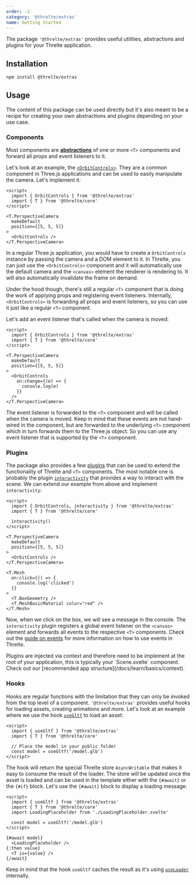 ```yaml
---
order: -2
category: '@threlte/extras'
name: Getting Started
---
```


The package `'@threlte/extras'` provides useful utilities, abstractions and plugins for your Threlte application.

## Installation

```bash title="Terminal"
npm install @threlte/extras
```

## Usage

<Tip type="experimental">
  The content of this package can be used directly but it's also meant to be a recipe for creating
  your own abstractions and plugins depending on your use case.
</Tip>

### Components

Most components are [**abstractions**](/docs/learn/advanced/custom-abstractions) of one or more `<T>` components and forward all props and event listeners to it.

Let's look at an example, the [`<OrbitControls>`](/docs/reference/extras/orbit-controls). They are a common component in Three.js applications and can be used to easily manipulate the camera. Let's implement it:

```svelte title="Scene.svelte" {10}+
<script>
  import { OrbitControls } from '@threlte/extras'
  import { T } from '@threlte/core'
</script>

<T.PerspectiveCamera
  makeDefault
  position={[5, 5, 5]}
>
  <OrbitControls />
</T.PerspectiveCamera>
```

In a regular Three.js application, you would have to create a `OrbitControls` instance by
passing the camera and a DOM element to it. In Threlte, you can just use the `<OrbitControls>`
component and it will automatically use the default camera and the `<canvas>` element the
renderer is rendering to. It will also automatically invalidate the frame on demand.

Under the hood though, there's still a regular `<T>` component that is doing the work of
applying props and registering event listeners. Internally, `<OrbitControls>` is
forwarding all props and event listeners, so you can use it just like a regular `<T>` component.

Let's add an event listener that's called when the camera is moved:

```svelte title="Scene.svelte" {11-13}+
<script>
  import { OrbitControls } from '@threlte/extras'
  import { T } from '@threlte/core'
</script>

<T.PerspectiveCamera
  makeDefault
  position={[5, 5, 5]}
>
  <OrbitControls
    on:change={(e) => {
      console.log(e)
    }}
  />
</T.PerspectiveCamera>
```

The event listener is forwarded to the `<T>` component and will be called when the camera is moved.
Keep in mind that these events are not hand-wired in the component, but are forwarded to the
underlying `<T>` component which in turn forwards them to the Three.js object. So you can use any
event listener that is supported by the `<T>` component.

### Plugins

The package also provides a few [plugins](/docs/learn/advanced/plugins) that can be used to extend the functionality of Threlte and `<T>` components.
The most notable one is probably the plugin [`interactivity`](/docs/reference/extras/interactivity) that provides a way to interact with the scene. We can
extend our example from above and implement `interactivity`:

```svelte title="Scene.svelte" {5}+
<script>
  import { OrbitControls, interactivity } from '@threlte/extras'
  import { T } from '@threlte/core'

  interactivity()
</script>

<T.PerspectiveCamera
  makeDefault
  position={[5, 5, 5]}
>
  <OrbitControls />
</T.PerspectiveCamera>

<T.Mesh
  on:click={() => {
    console.log('clicked')
  }}
>
  <T.BoxGeometry />
  <T.MeshBasicMaterial color="red" />
</T.Mesh>
```

Now, when we click on the box, we will see a message in the console. The `interactivity` plugin
registers a global event listener on the `<canvas>` element and forwards all events to the
respective `<T>` components. Check out the [guide on events](/docs/learn/basics/events) for more
information on how to use events in Threlte.

<Tip type="tip">
  Plugins are injected via context and therefore need to be implement at the root of your
  application, this is typically your `Scene.svelte` component. Check out our [recommended app
  structure](/docs/learn/basics/context).
</Tip>

### Hooks

Hooks are regular functions with the limitation that they can only be invoked from the top level of
a component. `'@threlte/extras'` provides useful hooks for loading assets, creating animations
and more. Let's look at an example where we use the hook [`useGltf`](/docs/reference/extras/use-gltf)
to load an asset:

```svelte title="Scene.svelte"
<script>
  import { useGltf } from '@threlte/extras'
  import { T } from '@threlte/core'

  // Place the model in your public folder
  const model = useGltf('/model.glb')
</script>
```

The hook will return the special Threlte store `AsyncWritable` that makes it easy to consume the
result of the loader. The store will be updated once the asset is loaded and can be used in the
template either with the `{#await}` or the `{#if}` block. Let's use the `{#await}` block to
display a loading message:

```svelte title="Scene.svelte"
<script>
  import { useGltf } from '@threlte/extras'
  import { T } from '@threlte/core'
  import LoadingPlaceholder from './LoadingPlaceholder.svelte'

  const model = useGltf('/model.glb')
</script>

{#await model}
  <LoadingPlaceholder />
{:then value}
  <T is={value} />
{/await}
```

Keep in mind that the hook `useGltf` caches the result as it's using
[`useLoader`](/docs/reference/core/use-loader) internally.
